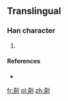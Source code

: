 ==Translingual==

===Han character===
{{Han char|rn=18|rad=刀|as=07|sn=9|four=|canj=大廿中弓 (KTLN)|ids=⿰⿱[[大]][[开]][[刂]]}}

# {{defn|Han|sort=刀07}}

====References====
* {{Han ref|kx=0140.291|dkj=|dj=|hdz=|uh=34EB|ud=13547|bh=|bd=}}

[[fr:㓫]]
[[pl:㓫]]
[[zh:㓫]]
